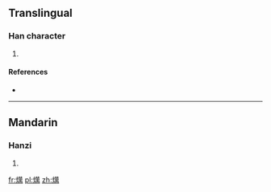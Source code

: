 ==Translingual==

===Han character===
{{Han char|rn=86|rad=火|as=13|sn=17|four=9482<sub>7</sub>|canj=火廿田月 (FTWB)}}

# {{defn|Han|sort=火13}}

====References====
* {{Han ref|kx=0684.280|dkj=19466|hdz=32240.080|uh=71E4|ud=29156|bh=ED60|bd=60768}}

----

==Mandarin==

===Hanzi===
{{cmn-hanzi|pin=[[tài]] ([[tai4]])|wg=t'ai<sup>4</sup>}}

# {{defn|lang=cmn|sort=火13}}

[[fr:燤]]
[[pl:燤]]
[[zh:燤]]